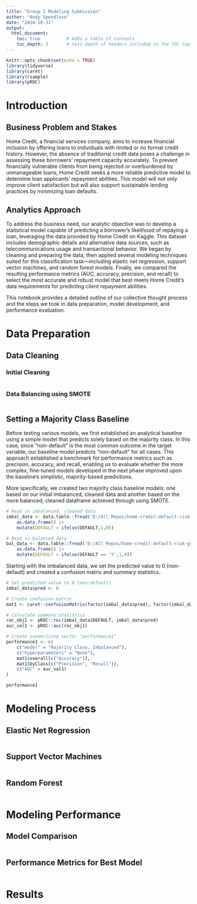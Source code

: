 ---
title: "Group 2 Modeling Submission"
author: "Andy Spendlove"
date: "2024-10-31"
output: 
  html_document:
    toc: true          # Adds a table of contents
    toc_depth: 3       # Sets depth of headers included in the TOC (optional)
---

```{r setup, include=FALSE}
knitr::opts_chunk$set(echo = TRUE)
library(tidyverse)
library(caret)
library(rsample)
library(pROC)
```



# Introduction

## Business Problem and Stakes

Home Credit, a financial services company, aims to increase financial inclusion by offering loans to individuals with limited or no formal credit history. However, the absence of traditional credit data poses a challenge in assessing these borrowers’ repayment capacity accurately. To prevent financially vulnerable clients from being rejected or overburdened by unmanageable loans, Home Credit seeks a more reliable predictive model to determine loan applicants’ repayment abilities. This model will not only improve client satisfaction but will also support sustainable lending practices by minimizing loan defaults.

## Analytics Approach

To address the business need, our analytic objective was to develop a statistical model capable of predicting a borrower’s likelihood of repaying a loan, leveraging the data provided by Home Credit on Kaggle. This dataset includes demographic details and alternative data sources, such as telecommunications usage and transactional behavior. We began by cleaning and preparing the data, then applied several modeling techniques suited for this classification task—including elastic net regression, support vector machines, and random forest models. Finally, we compared the resulting performance metrics (AUC, accuracy, precision, and recall) to select the most accurate and robust model that best meets Home Credit's data requirements for predicting client repayment abilities. 

This notebook provides a detailed outline of our collective thought process and the steps we took in data preparation, model development, and performance evaluation.



# Data Preparation

## Data Cleaning

### Initial Cleaning

```{r}

```

### Data Balancing using SMOTE

```{r}

```


## Setting a Majority Class Baseline

Before testing various models, we first established an analytical baseline using a simple model that predicts solely based on the majority class. In this case, since "non-default" is the most common outcome in the target variable, our baseline model predicts "non-default" for all cases. This approach established a benchmark for performance metrics such as precision, accuracy, and recall, enabling us to evaluate whether the more complex, fine-tuned models developed in the next phase improved upon the baseline’s simplistic, majority-based predictions.

More specifically, we created two majority class baseline models: one based on our initial imbalanced, cleaned data and another based on the more balanced, cleaned dataframe achieved through using SMOTE.

```{r}
# Read in imbalanced, cleaned data
imbal_data <- data.table::fread('D:/All Repos/home-credit-default-risk-group/data/application_train_clean.csv') |>
    as.data.frame() |>
    mutate(DEFAULT = ifelse(DEFAULT,1,0))

# Read in balanced data
bal_data <- data.table::fread('D:/All Repos/home-credit-default-risk-group/data/application_train_smote.csv') |>
    as.data.frame() |>
    mutate(DEFAULT = ifelse(DEFAULT == 'Y',1,0))
```

Starting with the imbalanced data, we set the predicted value to 0 (non-default) and created a confusion matrix and summary statistics.

```{r}
# Set predicted value to 0 (non-default)
imbal_data$pred <- 0

# Create confusion matrix
mat1 <- caret::confusionMatrix(factor(imbal_data$pred), factor(imbal_data$DEFAULT))

# Calculate summary statistics
roc_obj1 <- pROC::roc(imbal_data$DEFAULT, imbal_data$pred)
auc_val1 <- pROC::auc(roc_obj1)

# Create sumamrizing vector "performance1"
performance1 <- c(
    c("model" = "Majority Class, Imbalanced"), 
    c("hyperparameters" = "None"), 
    mat1$overall[c("Accuracy")], 
    mat1$byClass[c("Precision", "Recall")], 
    c("AUC" = auc_val1)
)

performance1
```




# Modeling Process

## Elastic Net Regression

```{r}

```


## Support Vector Machines

```{r}

```


## Random Forest

```{r}

```




# Modeling Performance

## Model Comparison

```{r}

```


## Performance Metrics for Best Model

```{r}

```



# Results





